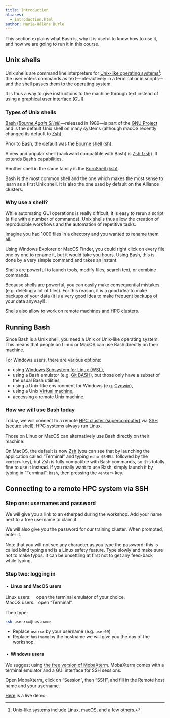 ```yaml
---
title: Introduction
aliases:
  - introduction.html
author: Marie-Hélène Burle
---
```


:::{.def}

This section explains what Bash is, why it is useful to know how to use it, and how we are going to run it in this course.

:::

## Unix shells

Unix shells are command line interpreters for [Unix-like operating systems](https://en.wikipedia.org/wiki/Unix-like)[^1]: the user enters commands as text—interactively in a terminal or in scripts—and the shell passes them to the operating system.

[^1]: Unix-like systems include Linux, macOS, and a few others.

It is thus a way to give instructions to the machine through text instead of using a [graphical user interface (GUI)](https://en.wikipedia.org/wiki/Graphical_user_interface).

### Types of Unix shells

[Bash (<em>Bourne Again SHell</em>)](https://en.wikipedia.org/wiki/Bash_(Unix_shell))—released in 1989—is part of the [GNU Project](https://en.wikipedia.org/wiki/GNU_Project) and is the default Unix shell on many systems (although macOS recently changed its default to [Zsh](https://en.wikipedia.org/wiki/Z_shell)).

Prior to Bash, the default was the [Bourne shell (sh)](https://en.wikipedia.org/wiki/Bourne_shell).

A new and popular shell (backward compatible with Bash) is [Zsh (zsh)](https://en.wikipedia.org/wiki/Z_shell). It extends Bash's capabilities.

Another shell in the same family is the [KornShell (ksh)](https://en.wikipedia.org/wiki/KornShell).

Bash is the most common shell and the one which makes the most sense to learn as a first Unix shell. It is also the one used by default on the Alliance clusters.

### Why use a shell?

While automating GUI operations is really difficult, it is easy to rerun a script (a file with a number of commands). Unix shells thus allow the creation of reproducible workflows and the automation of repetitive tasks.

:::{.note}

Imagine you had 1000 files in a directory and you wanted to rename them all.

Using Windows Explorer or MacOS Finder, you could right click on every file one by one to rename it, but it would take you hours. Using Bash, this is done by a very simple command and takes an instant.

:::

Shells are powerful to launch tools, modify files, search text, or combine commands.

:::{.note}

Because shells are powerful, you can easily make consequential mistakes (e.g. deleting a lot of files). For this reason, it is a good idea to make backups of your data (it is a very good idea to make frequent backups of your data anyway!).

:::

Shells also allow to work on remote machines and HPC clusters.

## Running Bash

Since Bash is a Unix shell, you need a Unix or Unix-like operating system. This means that people on Linux or MacOS can use Bash directly on their machine.

For Windows users, there are various options:

- using [Windows Subsystem for Linux (WSL)](https://en.wikipedia.org/wiki/Windows_Subsystem_for_Linux),
- using a Bash emulator (e.g. [Git BASH](https://gitforwindows.org/)), but those only have a subset of the usual Bash utilities,
- using a Unix-like environment for Windows (e.g. [Cygwin](https://en.wikipedia.org/wiki/Cygwin)),
- using a Unix [Virtual machine](https://en.wikipedia.org/wiki/Virtual_machine),
- accessing a remote Unix machine.

### How we will use Bash today

Today, we will connect to a remote [HPC cluster (supercomputer)](https://en.wikipedia.org/wiki/High-performance_computing) via [SSH (secure shell)](https://en.wikipedia.org/wiki/Secure_Shell). HPC systems always run Linux.

Those on Linux or MacOS can alternatively use Bash directly on their machine.

:::{.note}

On MacOS, the default is now [Zsh](https://en.wikipedia.org/wiki/Z_shell) (you can see that by launching the application called "Terminal" and typing `echo $SHELL` followed by the `<enter>` key), but Zsh is fully compatible with Bash commands, so it is totally fine to use it instead. If you really want to use Bash, simply launch it by typing in "Terminal": `bash`, then pressing the `<enter>` key.

:::

## Connecting to a remote HPC system via SSH

### Step one: usernames and password

We will give you a link to an etherpad during the workshop. Add your name next to a free username to claim it.

We will also give you the password for our training cluster. When prompted, enter it.

:::{.note}

Note that you will not see any character as you type the password: this is called blind typing and is a Linux safety feature. Type slowly and make sure not to make typos. It can be unsettling at first not to get any feed-back while typing.

:::

### Step two: logging in

#### &nbsp;•&nbsp; Linux and MacOS users

Linux users: &ensp;&ensp;open the terminal emulator of your choice.\
MacOS users: &nbsp;&nbsp;open "Terminal".

Then type:

```.bash
ssh userxxx@hostname
```

:::{.note}

- Replace `userxx` by your username (e.g. `user09`)
- Replace `hostname` by the hostname we will give you the day of the workshop.

:::

#### &nbsp;•&nbsp; Windows users

We suggest using [the free version of MobaXterm](https://mobaxterm.mobatek.net/download.html). MobaXterm comes with a terminal emulator and a GUI interface for SSH sessions.

Open MobaXterm, click on "Session", then "SSH", and fill in the Remote host name and your username.

:::{.note}

[Here](https://mobaxterm.mobatek.net/demo.html) is a live demo.

:::
